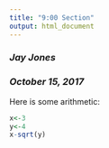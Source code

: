 ```yaml
---
title: "9:00 Section"
output: html_document
---
```

### *Jay Jones*
### *October 15, 2017*

Here is some arithmetic:
```r

x<-3
y<-4
x-sqrt(y)

```
